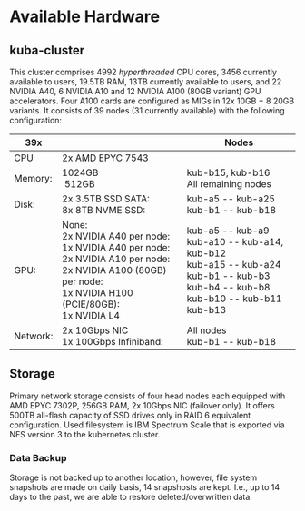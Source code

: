 # Available Hardware

## kuba-cluster

This cluster comprises 4992 *hyperthreaded* CPU cores, 3456 currently available to users, 19.5TB RAM, 13TB currently available to users, and 22 NVIDIA A40, 6 NVIDIA A10 and 12 NVIDIA A100 (80GB variant) GPU accelerators. Four A100 cards are configured as MIGs in 12x 10GB + 8 20GB variants. It consists of 39 nodes (31 currently available) with the following configuration:

<table>
  <thead>
    <tr>
      <th>39x</th>
      <th></th>
      <th>Nodes</th>
    </tr>
  </thead>
  <tbody>
    <tr>
      <td>CPU</td><td>2x AMD EPYC 7543</td>
    </tr>
    <tr>
      <td>Memory:</td><td>1024GB<br/>&nbsp;512GB</td><td>kub-b15, kub-b16<br/>All remaining nodes</td>
    </tr>
    <tr>
      <td>Disk:</td><td>2x 3.5TB SSD SATA:<br/>8x 8TB NVME SSD:</td><td>kub-a5 -- kub-a25<br/>kub-b1 -- kub-b18</td>
    </tr>
    <tr>
      <td>GPU:</td><td>None:<br/>2x NVIDIA A40 per node:<br/>1x NVIDIA A40 per node:<br/> 2x NVIDIA A10 per node:<br/>2x NVIDIA A100 (80GB) per node:<br/>1x NVIDIA H100 (PCIE/80GB):<br/>1x NVIDIA L4</td>
                   <td>kub-a5 -- kub-a9<br/>kub-a10 -- kub-a14, kub-b12<br/>kub-a15 -- kub-a24 <br/>kub-b1 -- kub-b3<br/>kub-b4 -- kub-b8<br/>kub-b10 -- kub-b11<br/>kub-b13</td>
    </tr>
    <tr>
      <td>Network:</td><td>2x 10Gbps NIC<br/>1x 100Gbps Infiniband:</td><td>All nodes<br/>kub-b1 -- kub-b18</td>
    </tr>
  </tbody>
</table>

## Storage

Primary network storage consists of four head nodes each equipped with AMD EPYC 7302P, 256GB RAM, 2x 10Gbps NIC (failover only). It offers 500TB all-flash capacity of SSD drives only in RAID 6 equivalent configuration. Used filesystem is IBM Spectrum Scale that is exported via NFS version 3 to the kubernetes cluster.

### Data Backup

Storage is not backed up to another location, however, file system snapshots are made on daily basis, 14 snapshosts are kept. I.e., up to 14 days to the past, we are able to restore deleted/overwritten data.
